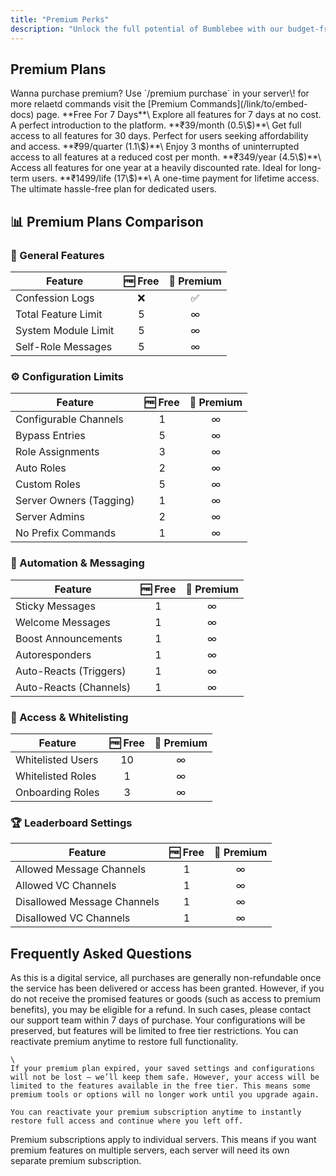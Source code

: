```yaml
---
title: "Premium Perks"
description: "Unlock the full potential of Bumblebee with our budget-friendly Premium Plans! Choose a plan that fits your needs and enjoy seamless access to powerful features."
---
```


## Premium Plans

<Note>
  Wanna purchase premium? Use `/premium purchase` in your server\! for more
  relaetd commands visit the [Premium Commands](/link/to/embed-docs) page.
</Note>

<CardGroup cols={2}>
  <Card title="Trial Plan">
    **Free For 7 Days**\ Explore all features for 7 days at no cost. A perfect
    introduction to the platform.
  </Card>
  <Card title="Basic Plan">
    **₹39/month (0.5\$)**\ Get full access to all features for 30 days. Perfect
    for users seeking affordability and access.
  </Card>
  <Card title="Professional Plan">
    **₹99/quarter (1.1\$)**\ Enjoy 3 months of uninterrupted access to all
    features at a reduced cost per month.
  </Card>
  <Card title="Enterprise Plan">
    **₹349/year (4.5\$)**\ Access all features for one year at a heavily
    discounted rate. Ideal for long-term users.
  </Card>
</CardGroup>

<Card title="Lifetime Plan" icon="crown">
  **₹1499/life (17\$)**\ A one-time payment for lifetime access. The ultimate
  hassle-free plan for dedicated users.
</Card>

## 📊 Premium Plans Comparison

### 🧩 General Features

| **Feature**               | 🆓 **Free** | 🌟 **Premium** |
|---------------------------|:-----------:|:--------------:|
| Confession Logs           |     ❌      |       ✅       |
| Total Feature Limit       |     5       |       ∞        |
| System Module Limit       |     5       |       ∞        |
| Self-Role Messages        |     5       |       ∞        |

### ⚙️ Configuration Limits

| **Feature**               | 🆓 **Free** | 🌟 **Premium** |
|---------------------------|:-----------:|:--------------:|
| Configurable Channels     |     1       |       ∞        |
| Bypass Entries            |     5       |       ∞        |
| Role Assignments          |     3       |       ∞        |
| Auto Roles                |     2       |       ∞        |
| Custom Roles              |     5       |       ∞        |
| Server Owners (Tagging)   |     1       |       ∞        |
| Server Admins             |     2       |       ∞        |
| No Prefix Commands        |     1       |       ∞        |

### 🤖 Automation & Messaging

| **Feature**               | 🆓 **Free** | 🌟 **Premium** |
|---------------------------|:-----------:|:--------------:|
| Sticky Messages           |     1       |       ∞        |
| Welcome Messages          |     1       |       ∞        |
| Boost Announcements       |     1       |       ∞        |
| Autoresponders            |     1       |       ∞        |
| Auto-Reacts (Triggers)    |     1       |       ∞        |
| Auto-Reacts (Channels)    |     1       |       ∞        |

### 🔐 Access & Whitelisting

| **Feature**               | 🆓 **Free** | 🌟 **Premium** |
|---------------------------|:-----------:|:--------------:|
| Whitelisted Users         |     10      |       ∞        |
| Whitelisted Roles         |     1       |       ∞        |
| Onboarding Roles          |     3       |       ∞        |

### 🏆 Leaderboard Settings

| **Feature**                                | 🆓 **Free** | 🌟 **Premium** |
|---------------------------------------------|:-----------:|:--------------:|
| Allowed Message Channels                    |     1       |       ∞        |
| Allowed VC Channels                         |     1       |       ∞        |
| Disallowed Message Channels                 |     1       |       ∞        |
| Disallowed VC Channels                      |     1       |       ∞        |

## Frequently Asked Questions

<AccordionGroup>
  <Accordion title="Do I get a refund if I'm not satisfied?">
    As this is a digital service, all purchases are generally non-refundable once the service has been delivered or access has been granted. However, if you do not receive the promised features or goods (such as access to premium benefits), you may be eligible for a refund. In such cases, please contact our support team within 7 days of purchase.
  </Accordion>
  <Accordion title="What happens when my premium expires?">
    Your configurations will be preserved, but features will be limited to free tier restrictions. You can reactivate premium anytime to restore full functionality.

    \
    If your premium plan expired, your saved settings and configurations will not be lost — we’ll keep them safe. However, your access will be limited to the features available in the free tier. This means some premium tools or options will no longer work until you upgrade again.

    You can reactivate your premium subscription anytime to instantly restore full access and continue where you left off.

  </Accordion>
  <Accordion title="Can I transfer premium between servers?">
    Premium subscriptions apply to individual servers. This means if you want premium features on multiple servers, each server will need its own separate premium subscription.
  </Accordion>
</AccordionGroup>